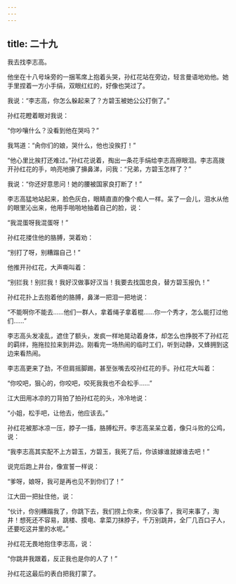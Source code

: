 ```yaml
---
---
---
```

title: 二十九
---



我去找李志高。

他坐在十八号垛旁的一捆苇席上抱着头哭，孙红花站在旁边，轻言曼语地劝他。她手里捏着一方小手绢，双眼红红的，好像也哭过了。

我说：“李志高，你怎么躲起来了？方碧玉被她公公打倒了。”

孙红花瞪着眼对我说：

“你吵嚷什么？没看到他在哭吗？”

我骂道：“肏你们的娘，哭什么，他也没挨打！”

“他心里比挨打还难过。”孙红花说着，掏出一条花手绢给李志高擦眼泪。李志高拨开孙红花的手，响亮地擤了擤鼻涕，问我：“兄弟，方碧玉怎样了？”

我说：“你还好意思问！她的腰被国家良打断了！”

李志高猛地站起来，脸色灰白，眼睛直直的像个痴人一样。呆了一会儿，泪水从他的眼里沁出来，他用手啪啪地抽着自己的脸，说：

“我混蛋呀我混蛋呀！”

孙红花搂住他的胳膊，哭着劝：

“别打了呀，别糟蹋自己！”

他推开孙红花，大声嘶叫着：

“别拦我！别拦我！我好汉做事好汉当！我要去找国忠良，替方碧玉报仇！”

孙红花扑上去抱着他的胳膊，鼻涕一把泪一把地说：

“不能啊你不能去……他们一群人，拿着绳子拿着棍……你一个秀才，怎么能打过他们……”

李志高头发凌乱，遮住了额头，发疯一样地晃动着身体，却怎么也挣脱不了孙红花的羁绊，拖拖拉拉来到井边。刚看完一场热闹的临时工们，听到动静，又蜂拥到这边来看热闹。

李志高更来了劲，不但肩摇脚踢，甚至张嘴去咬孙红花的手。孙红花大叫着：

“你咬吧，狠心的，你咬吧，咬死我我也不会松手……”

江大田用冰凉的刀背拍了拍孙红花的头，冷冷地说：

“小姐，松手吧，让他去，他应该去。”

孙红花被那冰凉一压，脖子一搐，胳膊松开。李志高呆呆立着，像只斗败的公鸡，说：

“我李志高其实配不上方碧玉，方碧玉，我死了后，你该嫁谁就嫁谁去吧！”

说完后跑上井台，像宣誓一样说：

“爹呀，娘呀，我可是再也见不到你们了！”

江大田一把扯住他，说：

“伙计，你别糟蹋我了，你跳下去，我们捞上你来，你没事了，我可来事了，淘井！想死还不容易，跳楼、摸电、拿菜刀抹脖子，千万别跳井，全厂几百口子人，还要吃这井里的水呢。”

孙红花无畏地抱住李志高，说：

“你跳井我跟着，反正我也是你的人了！”

孙红花这最后的表白把我打蒙了。